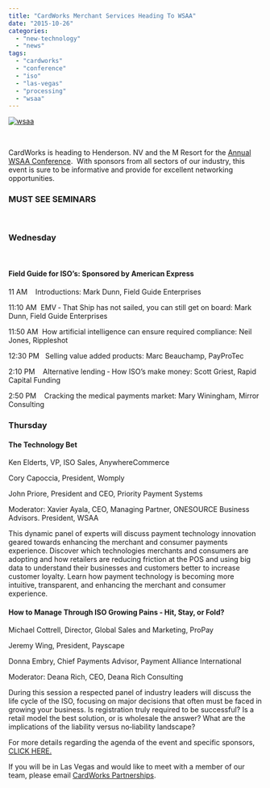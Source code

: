 ```yaml
---
title: "CardWorks Merchant Services Heading To WSAA"
date: "2015-10-26"
categories: 
  - "new-technology"
  - "news"
tags: 
  - "cardworks"
  - "conference"
  - "iso"
  - "las-vegas"
  - "processing"
  - "wsaa"
---
```


[![wsaa](images/wsaa.jpg)](https://www.westernstatesacquirers.com/index.php)

 

CardWorks is heading to Henderson. NV and the M Resort for the [Annual WSAA Conference](https://www.westernstatesacquirers.com/attendee-registration.php).  With sponsors from all sectors of our industry, this event is sure to be informative and provide for excellent networking opportunities.

### MUST SEE SEMINARS

 

### Wednesday

 

#### Field Guide for ISO’s: Sponsored by American Express

11 AM    Introductions: Mark Dunn, Field Guide Enterprises

11:10 AM  EMV ‐ That Ship has not sailed, you can still get on board: Mark Dunn, Field Guide Enterprises

11:50 AM  How artificial intelligence can ensure required compliance: Neil Jones, Rippleshot

12:30 PM   Selling value added products: Marc Beauchamp, PayProTec

2:10 PM    Alternative lending ‐ How ISO’s make money: Scott Griest, Rapid Capital Funding

2:50 PM    Cracking the medical payments market: Mary Winingham, Mirror Consulting

### Thursday

#### The Technology Bet

Ken Elderts, VP, ISO Sales, AnywhereCommerce

Cory Capoccia, President, Womply

John Priore, President and CEO, Priority Payment Systems

Moderator: Xavier Ayala, CEO, Managing Partner, ONESOURCE Business Advisors. President, WSAA

This dynamic panel of experts will discuss payment technology innovation geared towards enhancing the merchant and consumer payments experience. Discover which technologies merchants and consumers are adopting and how retailers are reducing friction at the POS and using big data to understand their businesses and customers better to increase customer loyalty. Learn how payment technology is becoming more intuitive, transparent, and enhancing the merchant and consumer experience.

#### How to Manage Through ISO Growing Pains ‐ Hit, Stay, or Fold?

Michael Cottrell, Director, Global Sales and Marketing, ProPay

Jeremy Wing, President, Payscape

Donna Embry, Chief Payments Advisor, Payment Alliance International

Moderator: Deana Rich, CEO, Deana Rich Consulting

During this session a respected panel of industry leaders will discuss the life cycle of the ISO, focusing on major decisions that often must be faced in growing your business. Is registration truly required to be successful? Is a retail model the best solution, or is wholesale the answer? What are the implications of the liability versus no‐liability landscape?

For more details regarding the agenda of the event and specific sponsors, [CLICK HERE.](https://www.westernstatesacquirers.com/uploads/pdf/agenda/wssa_conference_agenda_2015.pdf)

If you will be in Las Vegas and would like to meet with a member of our team, please email [CardWorks Partnerships](mailto:jason.sylvan@cardworks.com).
